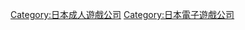 {{Catmore|戲畫 (遊戲品牌)}}

{{DEFAULTSORT:Giga}}
[[Category:日本成人遊戲公司|Category:日本成人遊戲公司]]
[[Category:日本電子遊戲公司|Category:日本電子遊戲公司]]